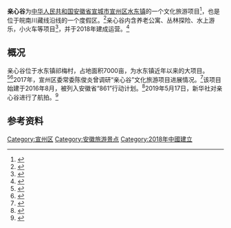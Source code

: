 '''亲心谷'''为[[中华人民共和国|中华人民共和国]][[安徽省|安徽省]][[宣城市|宣城市]][[宣州区|宣州区]][[水东镇_(宣城市)|水东镇]]的一个文化旅游项目<ref>{{cite web|url=http://www.ahcaijing.com/html/2018/xuanc_1214/102880.html|title=宣州区：水东镇亲心谷项目正式运营 将有力拉动乡镇扶贫致富|publisher=安徽财经网|archive-url=http://www.freezepage.com/1595163386LFHAIAMEUR|archive-date=2020-07-19|accessdate=2020-07-19|dead-url=no}}</ref>，也是位于皖南川藏线沿线的一个度假区。<ref>{{cite web|url=http://ah.people.com.cn/n2/2018/1116/c358349-32294733.html|archive-url=http://www.freezepage.com/1605004729HRRQTXZSMS|title=宣城：绘就多彩画卷 激活“一池春水”|publisher=人民网|archive-date=2020-11-10|accessdate=2020-11-10|dead-url=no}}</ref>亲心谷内含养老公寓、丛林探险、水上游乐，小火车等项目<ref>{{cite web|url=https://sd.ifeng.com/a/20180607/6637753_0.shtml|archive-url=http://www.freezepage.com/1605007002JTAFGHSDOU|publisher=凤凰网|archive-date=2020-11-10|title=宣城亲心谷君澜度假酒店将于2018年6月开门迎客|accessdate=2020-11-10|dead-url=no}}</ref>，并于2018年建成运营。<ref>{{cite web|url=http://ah.people.com.cn/n2/2019/0108/c358349-32506367.html|publisher=人民网|archive-date=2020-11-10|archive-url=http://www.freezepage.com/1605004872OPFJYJPTXG|title=2018年宣城旅游发展：扬帆起航再奋进|accessdate=2020-11-10|dead-url=no}}</ref>

==概况==
亲心谷位于水东镇祁梅村，占地面积7000亩，为水东镇近年以来的大项目。<ref>{{cite web|archive-url=http://www.freezepage.com/1604998136MCVRGJULLY|url=http://www.yybnet.net/xuancheng/news/201810/8160635.html|publisher=地方网|archive-date=2020-11-10|title=水东亲心谷：城郊生态旅游度假新去处|author=宣城日报|date=2018-10-10|accessdate=2020-11-10|dead-url=no}}</ref><ref>{{cite web|archive-url=http://www.freezepage.com/1604998399KJIPKAVIYZ|url=http://www.ah.xinhuanet.com/2019-12/27/c_1125396381.htm|publisher=新华网|archive-date=2020-11-10|title=宣城: “大项目”托起“大景区”|date=2019-12-27|accessdate=2020-11-10|dead-url=no}}</ref>2017年，宣州区委常委陈俊炎曾调研“亲心谷”文化旅游项目进展情况。<ref>{{cite web|archive-url=http://www.freezepage.com/1604998671HQBRTVRGEM|url=http://www.xcxf.gov.cn/default.php?do=detail&mod=article&tid=1153598|title=宣州区委常委、组织部长调研水东镇“亲心谷”文化旅游项目|archive-date=2020-11-10|publisher=宣城市委|accessdate=2020-11-10|dead-url=no}}</ref>该项目始建于2016年8月，被列入安徽省“861”行动计划。<ref>{{cite web|archive-url=http://www.freezepage.com/1604998922SDFSCARAXQ|url=http://www.zgxcsw.gov.cn/content/detail/5ab461bc5d6dc7324be7e34e.html|title=宣州区水东镇“亲心谷”建设项目吹响总攻号|publisher=宣城市委|archive-date=2020-11-10|accessdate=2020-11-10|dead-url=no}}</ref>2019年5月17日，新华社对亲心谷进行了航拍。<ref>{{cite web|url=http://ah.people.com.cn/n2/2019/0520/c227142-32954994-5.html|title=航拍：绿色宣州美 山水秀无边|date=2019-05-20|publisher=人民网|archive-date=2020-11-10|archive-url=http://www.freezepage.com/1605006467JEYOIEDDVN|accessdate=2020-11-10|dead-url=no}}</ref>

==参考资料==
{{reflist|30em}}

[[Category:宣州区|Category:宣州区]]
[[Category:安徽旅游景点|Category:安徽旅游景点]]
[[Category:2018年中國建立|Category:2018年中國建立]]